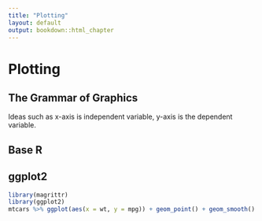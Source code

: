 ```yaml
---
title: "Plotting"
layout: default
output: bookdown::html_chapter
---
```


# Plotting

## The Grammar of Graphics

Ideas such as x-axis is independent variable, y-axis is the dependent variable.

## Base R

## ggplot2

```r
library(magrittr)
library(ggplot2)
mtcars %>% ggplot(aes(x = wt, y = mpg)) + geom_point() + geom_smooth() + ggtitle("Weight vs. MPG in MTCARS data set")
```


